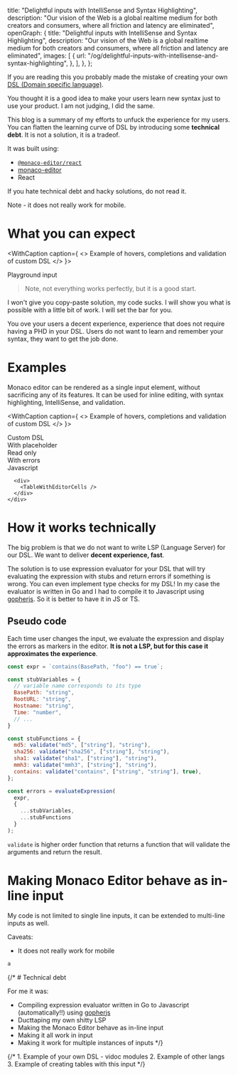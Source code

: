   title: "Delightful inputs with IntelliSense and Syntax Highlighting",
  description:
    "Our vision of the Web is a global realtime medium for both creators and consumers, where all friction and latency are eliminated",
  openGraph: {
    title: "Delightful inputs with IntelliSense and Syntax Highlighting",
    description:
      "Our vision of the Web is a global realtime medium for both creators and consumers, where all friction and latency are eliminated",
    images: [
      {
        url: "/og/delightful-inputs-with-intellisense-and-syntax-highlighting",
      },
    ],
  },
};

If you are reading this you probably made the mistake of creating your own [DSL (Domain specific language)](https://en.wikipedia.org/wiki/Domain-specific_language).

You thought it is a good idea to make your users learn new syntax just to use your product. I am not judging, I did the same.

This blog is a summary of my efforts to unfuck the experience for my users. You can flatten the learning curve of DSL by introducing some **technical debt**. It is not a solution, it is a tradeof.

It was built using:
- [`@monaco-editor/react`](https://www.npmjs.com/package/@monaco-editor/react)
- [monaco-editor](https://www.npmjs.com/package/monaco-editor)
- React

If you hate technical debt and hacky solutions, do not read it.

Note - it does not really work for mobile.

# What you can expect

<WithCaption caption={
  <>
    Example of hovers, completions and validation of custom DSL
  </>
}>
  <div className="flex flex-col mt-3 py-3 bg-gradient-to-b from-blue-100 via-pink-100 to-blue-50 rounded-lg justify-center align-middle items-center w-full min-h-40">
    <div className="w-full max-w-[550px]">
      <span className="mb-2 dark:text-gray-800">Playground input</span>
      <CustomDSLInput input={`base64("edit_me2") == 1 && contains(BasePath, "foo")`} />
    </div>
  </div>
</WithCaption>

> Note, not everything works perfectly, but it is a good start.

I won't give you copy-paste solution, my code sucks. I will show you what is possible with a little bit of work. I will set the bar for you.

You ove your users a decent experience, experience that does not require having a PHD in your DSL. Users do not want to learn and remember your syntax, they want to get the job done.

# Examples

Monaco editor can be rendered as a single input element, without sacrificing any of its features. It can be used for inline editing, with syntax highlighting, IntelliSense, and validation.

<WithCaption caption={
  <>
    Example of hovers, completions and validation of custom DSL
  </>
}>
  <div className="flex flex-col py-5 mt-3 bg-gradient-to-b from-blue-100 via-pink-100 to-blue-50 rounded-lg justify-center align-middle items-center w-full min-h-40">
    <div className="w-full flex flex-col space-y-5 max-w-[550px]">
      <div>
      <span className="mb-2 dark:text-gray-800">Custom DSL</span>
      <CustomDSLInput input={`base64("edit_me2") == 1 && contains(BasePath, "foo")`} />
      </div>
      <div>
        <span className="mb-2 dark:text-gray-800">With placeholder</span>
        <CustomDSLInput input={``} />
      </div>
      <div>
        <span className="mb-2 dark:text-gray-800">Read only</span>
        <CustomDSLInput readOnly={true} input={`base64("I am readonly")`} />
      </div>
      <div>
        <span className="mb-2 dark:text-gray-800">With errors</span>
        <CustomDSLInput input={`base64("param1", "too many params")`} />
      </div>
      <div>
        <span className="mb-2 dark:text-gray-800">Javascript</span>
        <CustomDSLInput
          languageId="javascript"
          disableCustomDSL={true}
          input={`console.log("Hello world"); // I am just javascript input`}
        />
      </div>


      <div>
        <TableWithEditorCells />
      </div>
    </div>
  </div>
</WithCaption>


# How it works technically

The big problem is that we do not want to write LSP (Language Server) for our DSL. We want to deliver **decent experience, fast**.

The solution is to use expression evaluator for your DSL that will try evaluating the expression with stubs and return errors if something is wrong. You can even implement type checks for my DSL! In my case the evaluator is written in Go and I had to compile it to Javascript using [gopherjs](https://github.com/gopherjs/gopherjs). So it is better to have it in JS or TS.

## Pseudo code
Each time user changes the input, we evaluate the expression and display the errors as markers in the editor. **It is not a LSP, but for this case it approximates the experience**.

```javascript
const expr = `contains(BasePath, "foo") == true`;

const stubVariables = {
  // variable name corresponds to its type
  BasePath: "string",
  RootURL: "string",
  Hostname: "string",
  Time: "number",
  // ...
}

const stubFunctions = {
  md5: validate("md5", ["string"], "string"),
  sha256: validate("sha256", ["string"], "string"),
  sha1: validate("sha1", ["string"], "string"),
  mmh3: validate("mmh3", ["string"], "string"),
  contains: validate("contains", ["string", "string"], true),
};

const errors = evaluateExpression(
  expr,
  {
    ...stubVariables,
    ...stubFunctions
  }
);
```

`validate` is higher order function that returns a function that will validate the arguments and return the result.

# Making Monaco Editor behave as in-line input

My code is not limited to single line inputs, it can be extended to multi-line inputs as well.

Caveats:
- It does not really work for mobile


```typescript
a
```

{/* # Technical debt

For me it was:

- Compiling expression evaluator written in Go to Javascript (automatically!!) using [gopherjs](https://github.com/gopherjs/gopherjs)
- Ducttaping my own shitty LSP
- Making the Monaco Editor behave as in-line input
- Making it all work in input
- Making it work for multiple instances of inputs */}


{/* 1. Example of your own DSL - vidoc modules
2. Example of other langs
3. Example of creating tables with this input
*/}